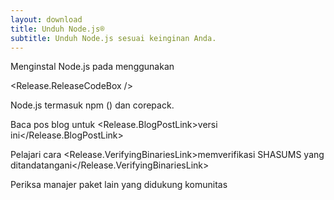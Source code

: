 ```yaml
---
layout: download
title: Unduh Node.js®
subtitle: Unduh Node.js sesuai keinginan Anda.
---
```


<section>
  Menginstal Node.js <Release.VersionDropdown /> pada <Release.OperatingSystemDropdown /> menggunakan <Release.PlatformDropdown />

  <Release.ReleaseCodeBox />
</section>

<section>
  Node.js termasuk <LinkWithArrow href="https://npmjs.com">npm</LinkWithArrow> (<Release.NpmVersion />) dan corepack.

Baca pos blog untuk <Release.BlogPostLink>versi ini</Release.BlogPostLink>

Pelajari cara <Release.VerifyingBinariesLink>memverifikasi SHASUMS yang ditandatangani</Release.VerifyingBinariesLink>

Periksa manajer paket <LinkWithArrow href="/download/package-manager/all">lain yang didukung komunitas</LinkWithArrow>

</section>
